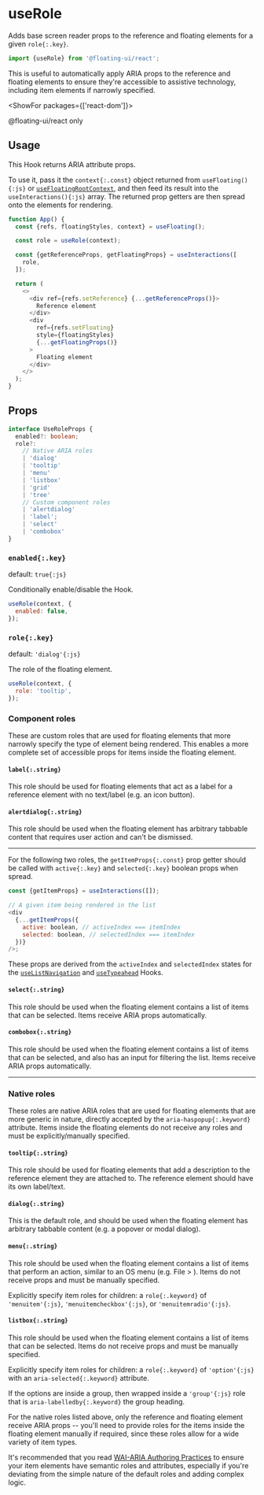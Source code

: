 <PageCard>

# useRole

Adds base screen reader props to the reference and floating
elements for a given `role{:.key}`.

```js
import {useRole} from '@floating-ui/react';
```

This is useful to automatically apply ARIA props to the reference
and floating elements to ensure they're accessible to assistive
technology, including item elements if narrowly specified.

<ShowFor packages={['react-dom']}>

<PackageLimited>@floating-ui/react only</PackageLimited>

</ShowFor>

</PageCard>

## Usage

This Hook returns ARIA attribute props.

To use it, pass it the `context{:.const}` object returned from
`useFloating(){:js}` or
[`useFloatingRootContext`](/docs/useInteractions#external-reference),
and then feed its result into the `useInteractions(){:js}` array.
The returned prop getters are then spread onto the elements for
rendering.

```js {4-8} /context/
function App() {
  const {refs, floatingStyles, context} = useFloating();

  const role = useRole(context);

  const {getReferenceProps, getFloatingProps} = useInteractions([
    role,
  ]);

  return (
    <>
      <div ref={refs.setReference} {...getReferenceProps()}>
        Reference element
      </div>
      <div
        ref={refs.setFloating}
        style={floatingStyles}
        {...getFloatingProps()}
      >
        Floating element
      </div>
    </>
  );
}
```

## Props

```ts
interface UseRoleProps {
  enabled?: boolean;
  role?:
    // Native ARIA roles
    | 'dialog'
    | 'tooltip'
    | 'menu'
    | 'listbox'
    | 'grid'
    | 'tree'
    // Custom component roles
    | 'alertdialog'
    | 'label';
    | 'select'
    | 'combobox'
}
```

### `enabled{:.key}`

default: `true{:js}`

Conditionally enable/disable the Hook.

```js
useRole(context, {
  enabled: false,
});
```

### `role{:.key}`

default: `'dialog'{:js}`

The role of the floating element.

```js
useRole(context, {
  role: 'tooltip',
});
```

### Component roles

These are custom roles that are used for floating elements that
more narrowly specify the type of element being rendered. This
enables a more complete set of accessible props for items inside
the floating element.

#### `label{:.string}`

This role should be used for floating elements that act as a
label for a reference element with no text/label (e.g. an icon
button).

#### `alertdialog{:.string}`

This role should be used when the floating element has arbitrary
tabbable content that requires user action and can't be
dismissed.

---

For the following two roles, the `getItemProps{:.const}` prop
getter should be called with `active{:.key}` and
`selected{:.key}` boolean props when spread.

```js
const {getItemProps} = useInteractions([]);

// A given item being rendered in the list
<div
  {...getItemProps({
    active: boolean, // activeIndex === itemIndex
    selected: boolean, // selectedIndex === itemIndex
  })}
/>;
```

These props are derived from the `activeIndex` and
`selectedIndex` states for the
[`useListNavigation`](/docs/useListNavigation) and
[`useTypeahead`](/docs/useTypeahead) Hooks.

#### `select{:.string}`

This role should be used when the floating element contains a
list of items that can be selected. Items receive ARIA props
automatically.

#### `combobox{:.string}`

This role should be used when the floating element contains a
list of items that can be selected, and also has an input for
filtering the list. Items receive ARIA props automatically.

---

### Native roles

These roles are native ARIA roles that are used for floating
elements that are more generic in nature, directly accepted by
the `aria-haspopup{:.keyword}` attribute. Items inside the
floating elements do not receive any roles and must be
explicitly/manually specified.

#### `tooltip{:.string}`

This role should be used for floating elements that add a
description to the reference element they are attached to. The
reference element should have its own label/text.

#### `dialog{:.string}`

This is the default role, and should be used when the floating
element has arbitrary tabbable content (e.g. a popover or modal
dialog).

#### `menu{:.string}`

This role should be used when the floating element contains a
list of items that perform an action, similar to an OS menu (e.g.
File > ). Items do not receive props and must be manually
specified.

<Notice title="Item roles">

Explicitly specify item roles for children: a `role{:.keyword}`
of `'menuitem'{:js}`, `'menuitemcheckbox'{:js}`, or
`'menuitemradio'{:js}`.

</Notice>

#### `listbox{:.string}`

This role should be used when the floating element contains a
list of items that can be selected. Items do not receive props
and must be manually specified.

<Notice title="Item roles">

Explicitly specify item roles for children: a `role{:.keyword}`
of `'option'{:js}` with an `aria-selected{:.keyword}` attribute.

If the options are inside a group, then wrapped inside a
`'group'{:js}` role that is `aria-labelledby{:.keyword}` the
group heading.

</Notice>

For the native roles listed above, only the reference and
floating element receive ARIA props -- you'll need to provide
roles for the items inside the floating element manually if
required, since these roles allow for a wide variety of item
types.

It's recommended that you read
[WAI-ARIA Authoring Practices](https://www.w3.org/TR/wai-aria-practices-1.2/)
to ensure your item elements have semantic roles and attributes,
especially if you're deviating from the simple nature of the
default roles and adding complex logic.
